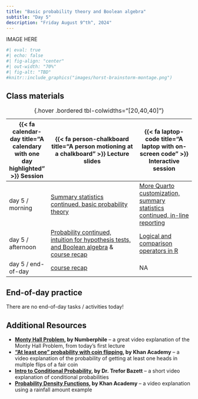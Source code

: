 ```yaml
---
title: "Basic probability theory and Boolean algebra"
subtitle: "Day 5"
description: "Friday August 9^th^, 2024"
---
```


::: {.center-text}
IMAGE HERE
:::

```r
#| eval: true 
#| echo: false
#| fig-align: "center"
#| out-width: "70%" 
#| fig-alt: "TBD"
#knitr::include_graphics("images/horst-brainstorm-montage.png")
```

## Class materials

| {{< fa calendar-day title="A calendary with one day highlighted" >}} Session  | {{< fa person-chalkboard title="A person motioning at a chalkboard" >}} Lecture slides  |  {{< fa laptop-code title="A laptop with on-screen code" >}} Interactive session |
|-------------------|-----------------------------------------------------------------------------------------------------------------------------------------------------|----------------------------------------------------------------------------------|
| day 5 / morning   | [Summary statistics continued, basic probability theory](slides/day5.1-slides.qmd){target="_blank"} | [More Quarto customization, summary statistics continued, in-line reporting](interactive-sessions/interactive-session-5a.qmd) |
| day 5 / afternoon | [Probability continued, intuition for hypothesis tests, and Boolean algebra](slides/day5.2-slides.qmd){target="_blank"} & [course recap](slides/course-recap-slides.qmd){target="_blank"} | [Logical and comparison operators in R](interactive-sessions/interactive-session-5b.qmd) |
| day 5 / end-of-day | [course recap](slides/course-recap-slides.qmd){target="_blank"} | NA |
: {.hover .bordered tbl-colwidths="[20,40,40]"} 

## End-of-day practice

There are no end-of-day tasks / activities today!

## Additional Resources

- **[Monty Hall Problem](https://www.youtube.com/watch?v=4Lb-6rxZxx0), by Numberphile** -- a great video explanation of the Monty Hall Problem, from today's first lecture
- **["At least one" probability with coin flipping](https://www.khanacademy.org/math/ap-statistics/probability-ap/probability-multiplication-rule/v/getting-at-least-one-heads), by Khan Academy** -- a video explanation of the probability of getting at least one heads in multiple flips of a fair coin
- **[Intro to Conditional Probability](https://www.youtube.com/watch?v=ibINrxJLvlM), by Dr. Trefor Bazett** -- a short video explanation of conditional probabilities
- **[Probability Density Functions](https://www.youtube.com/watch?v=Fvi9A_tEmXQ), by Khan Academy** -- a video explanation using a rainfall amount example